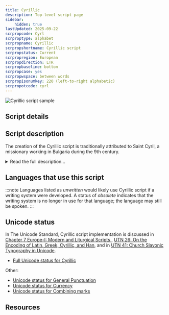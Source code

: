 ```yaml
---
title: Cyrillic
description: Top-level script page
sidebar:
    hidden: true
lastUpdated: 2025-09-22
scrpropcode: Cyrl
scrproptype: alphabet
scrpropname: Cyrillic
scrpropshortname: Cyrillic script
scrpropstatus: Current
scrpropregion: European
scrpropdirection: LTR
scrpropbaseline: bottom
scrpropcase: yes
scrpropwspace: between words
scrpropisonumkey: 220 (left-to-right alphabetic)
scrpropotcode: cyrl
---
```



![Cyrillic script sample](../images/cyrl-sample.png "From Wikipedia.")

## Script details

<ScriptDetails />

## Script description

The creation of the Cyrillic script is traditionally attributed to Saint Cyril, a missionary working in Bulgaria during the 9th century.

<details>
<summary>Read the full description...</summary>He and his brother are also credited with the invention of the Glagolitic script, a derivation of the Greek cursive alphabet which was modified to fit the sound systems of Slavic languages. Some historians credit Clement of Ohrid, a student of Saint Cyril's, with creating the Cyrillic script as a more readable writing system based on Glagolitic. The Cyrillic script was initially used for writing Old Church Slavonic (also called Old Bulgarian), but it has undergone a number of changes since that time, so much so that the old and modern variants are considered by many to be two different but related scripts. Many of the modern letterforms differ from those used in early Cyrillic writing, some letters have been dropped, and new letters have been added. An orthographic reform was implemented by the Russian tsar Peter the Great in 1708 which removed a number of obsolete letters so that Russian writing is now almost perfectly phonetic.

The script has traditionally been used for writing the Slavic languages, of which Russian is the most widely spoken. During the nineteenth and twentieth centuries, particularly under Soviet rule, it was extended to write over 50 languages throughout Eastern Europe and Asia.

Cyrillic is written from left to right with spaces between words. Upper- and lowercase letters are used; most printed lowercase letters are simply smaller versions of their uppercase equivalents. However, the shapes of handwritten and italic letters can vary greatly from the shapes of printed letters. With the conversion of the script to non-Slavic languages in which new sounds needed to be written, a number of [digraphs, trigraphs and tetragraphs](/reference/glossary#multig) were employed. Russian and the Slavic languages use only a few digraphs. Many new letters were also created for writing the non-Slavic languages by adding hooks, breves or diaereses to existing letters. These marks are not considered diacritics, instead, a letter so modified is considered a separate letter with the mark an intrinsic part.

After the dissolution of the Soviet Union in 1991, some of the languages which had been forced to adopt the Cyrillic script opted instead to give the Latin or Arabic script official status. However, at the end of 2002, President Putin signed into law an addition to Russian Federation law stipulating that the alphabets of the state language of the Russian Federation and the state languages of its republics must be based on the Cyrillic script.  Other scripts for the alphabets of the state language of the Russian Federation and the state languages of its republics can only be adopted under federal laws. The law was received very negatively in some states.
</details>

## Languages that use this script

:::note
Languages listed as _unwritten_ would likely use Cyrillic script if a writing system were developed. A status of _obsolete_ indicates that the writing system is no longer in use for that language; the language may still be spoken.
:::

<WsList script='Cyrl' wsMax='5' />

## Unicode status

In The Unicode Standard, Cyrillic script implementation is discussed in [Chapter 7 Europe-I: Modern and Liturgical Scripts ](https://www.unicode.org/versions/latest/core-spec/chapter-7/#G10850), [UTN 26: On the Encoding of Latin, Greek, Cyrillic, and Han](https://www.unicode.org/notes/tn26/), and in [UTN 41: Church Slavonic Typography in Unicode](https://www.unicode.org/notes/tn41/).

- [Full Unicode status for Cyrillic](/scrlang/unicode/cyrl-unicode)


Other:

- [Unicode status for General Punctuation](/scrlang/unicode/x-gen-punct-unicode)
- [Unicode status for Currency](/scrlang/unicode/x-currency-unicode)
- [Unicode status for Combining marks](/scrlang/unicode/x-comb-marks-unicode)


## Resources

<ScriptResources detailSummary='seemore' />

